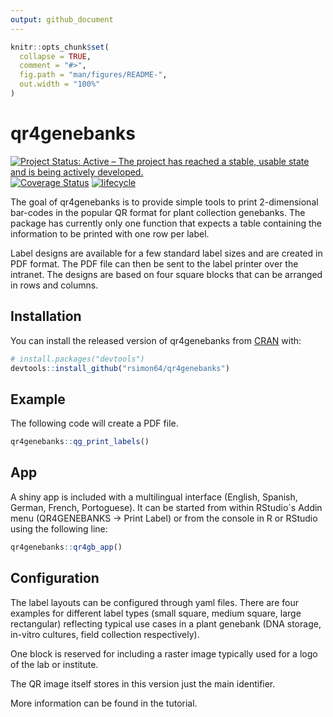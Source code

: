 ```yaml
---
output: github_document
---
```


<!-- README.md is generated from README.Rmd. Please edit that file -->

```r
knitr::opts_chunk$set(
  collapse = TRUE,
  comment = "#>",
  fig.path = "man/figures/README-",
  out.width = "100%"
)
```
# qr4genebanks
[![Project Status: Active – The project has reached a stable, usable state and is being actively developed.](https://www.repostatus.org/badges/latest/active.svg)](https://www.repostatus.org/#active)
[![Coverage Status](https://img.shields.io/codecov/c/github/rsimon64/qr4genebanks/master.svg)](https://codecov.io/github/rsimon64/qr4genebanks?branch=master)
[![lifecycle](https://img.shields.io/badge/lifecycle-maturing-blue.svg)](https://www.tidyverse.org/lifecycle/#maturing)

The goal of qr4genebanks is to provide simple tools to print 2-dimensional bar-codes in the popular QR format for plant collection genebanks. The package has currently only one function that expects a table containing the information to be printed with one row per label.

Label designs are available for a few standard label sizes and are created in PDF format. The PDF file can then be sent to the label printer over the intranet. The designs are based on four square blocks that can be arranged in rows and columns. 

## Installation

You can install the released version of qr4genebanks from [CRAN](https://CRAN.R-project.org) with:

``` r
# install.packages("devtools")
devtools::install_github("rsimon64/qr4genebanks")
```

## Example

The following code will create a PDF file.
```r
qr4genebanks::qg_print_labels()
```

## App

A shiny app is included with a multilingual interface (English, Spanish, German, French, Portoguese).
It can be started from within RStudio´s Addin menu (QR4GENEBANKS -> Print Label) or from the console in R or RStudio using the following line:

```r
qr4genebanks::qr4gb_app()
```


## Configuration

The label layouts can be configured through yaml files. There are four examples for different label types (small square, medium square, large rectangular) reflecting typical use cases in a plant genebank (DNA storage, in-vitro cultures, field collection respectively).

One block is reserved for including a raster image typically used for a logo of the lab or institute.

The QR image itself stores in this version just the main identifier.

More information can be found in the tutorial.
